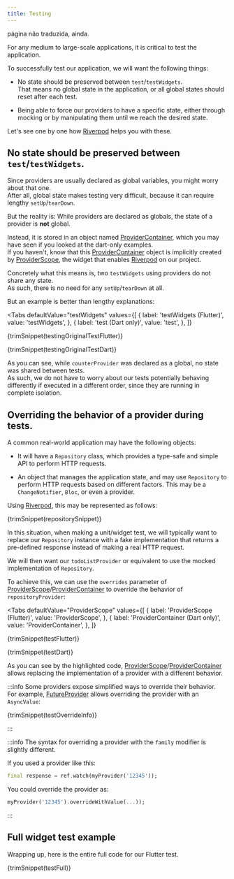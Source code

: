 ```yaml
---
title: Testing
---
```



página não traduzida, ainda.

For any medium to large-scale applications, it is critical to test the application.

To successfully test our application, we will want the following things:

- No state should be preserved between `test`/`testWidgets`.  
  That means no global state in the application, or all global states should reset after each test.

- Being able to force our providers to have a specific state, either through
  mocking or by manipulating them until we reach the desired state.

Let's see one by one how [Riverpod] helps you with these.

## No state should be preserved between `test`/`testWidgets`.

Since providers are usually declared as global variables, you might worry about
that one.  
After all, global state makes testing very difficult, because it can require
lengthy `setUp`/`tearDown`.

But the reality is: While providers are declared as globals, the state of a provider
is **not** global.

Instead, it is stored in an object named [ProviderContainer], which you may have
seen if you looked at the dart-only examples.  
If you haven't, know that this [ProviderContainer] object is implicitly created
by [ProviderScope], the widget that enables [Riverpod] on our project.

Concretely what this means is, two `testWidgets` using providers do not share
any state.  
As such, there is no need for any `setUp`/`tearDown` at all.

But an example is better than lengthy explanations:

<Tabs
  defaultValue="testWidgets"
  values={[
    { label: 'testWidgets (Flutter)', value: 'testWidgets', },
    { label: 'test (Dart only)', value: 'test', },
  ]}
>
<TabItem value="testWidgets">

<CodeBlock>{trimSnippet(testingOriginalTestFlutter)}</CodeBlock>

</TabItem>
<TabItem value="test">

<CodeBlock>{trimSnippet(testingOriginalTestDart)}</CodeBlock>

</TabItem>
</Tabs>

As you can see, while `counterProvider` was declared as a global, no state was
shared between tests.  
As such, we do not have to worry about our tests potentially behaving differently
if executed in a different order, since they are running in complete isolation.

## Overriding the behavior of a provider during tests.

A common real-world application may have the following objects:

- It will have a `Repository` class, which provides a type-safe and simple API
  to perform HTTP requests.

- An object that manages the application state, and may use `Repository` to perform
  HTTP requests based on different factors.
  This may be a `ChangeNotifier`, `Bloc`, or even a provider.

Using [Riverpod], this may be represented as follows:

<CodeBlock>{trimSnippet(repositorySnippet)}</CodeBlock>

In this situation, when making a unit/widget test, we will typically want to
replace our `Repository` instance with a fake implementation that returns
a pre-defined response instead of making a real HTTP request.

We will then want our `todoListProvider` or equivalent to use the mocked implementation
of `Repository`.

To achieve this, we can use the `overrides` parameter of [ProviderScope]/[ProviderContainer]
to override the behavior of `repositoryProvider`:

<Tabs
  defaultValue="ProviderScope"
  values={[
    { label: 'ProviderScope (Flutter)', value: 'ProviderScope', },
    { label: 'ProviderContainer (Dart only)', value: 'ProviderContainer', },
  ]}
>
<TabItem value="ProviderScope">

<CodeBlock>{trimSnippet(testFlutter)}</CodeBlock>

</TabItem>
<TabItem value="ProviderContainer">

<CodeBlock>{trimSnippet(testDart)}</CodeBlock>

</TabItem>
</Tabs>

As you can see by the highlighted code, [ProviderScope]/[ProviderContainer]
allows replacing the implementation of a provider with a different behavior.

:::info
Some providers expose simplified ways to override their behavior.  
For example, [FutureProvider] allows overriding the provider with an `AsyncValue`:

<CodeBlock>{trimSnippet(testOverrideInfo)}</CodeBlock>

:::

:::info
The syntax for overriding a provider with the `family` modifier is slightly different.

If you used a provider like this:

```dart
final response = ref.watch(myProvider('12345'));
```

You could override the provider as:

```dart
myProvider('12345').overrideWithValue(...));
```

:::

## Full widget test example

Wrapping up, here is the entire full code for our Flutter test.

<CodeBlock>{trimSnippet(testFull)}</CodeBlock>

[riverpod]: https://github.com/rrousselgit/river_pod
[providerscope]: https://pub.dev/documentation/flutter_riverpod/latest/flutter_riverpod/ProviderScope-class.html
[providercontainer]: https://pub.dev/documentation/riverpod/latest/riverpod/ProviderContainer-class.html
[futureprovider]: ../providers/future_provider
[zone]: https://api.flutter.dev/flutter/dart-async/Zone-class.html
